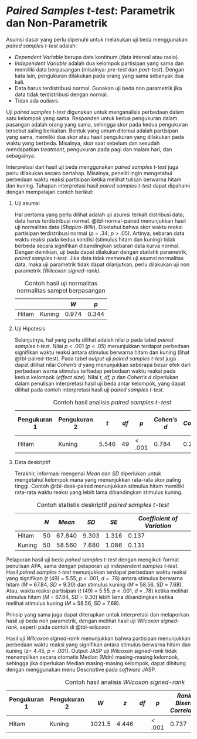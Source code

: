 # *Paired Samples t-test*: Parametrik dan Non-Parametrik

Asumsi dasar yang perlu dipenuhi untuk melakukan uji beda menggunakan *paired samples t-test* adalah:

-   *Dependent Variable* berupa data kontinum (data interval atau rasio).
-   *Independent Variable* adalah dua kelompok partisipan yang sama dan memiliki data berpasangan (misalnya: *pre-test* dan *post-test*). Dengan kata lain, pengukuran dilakukan pada orang yang sama sebanyak dua kali.
-   Data harus terdistribusi normal. Gunakan uji beda non parametrik jika data tidak terdistribusi dengan normal.
-   Tidak ada *outliers*.

Uji *paired samples t-test* digunakan untuk menganalisis perbedaan dalam satu kelompok yang sama. Responden untuk kedua pengukuran dalam pasangan adalah orang yang sama, sehingga skor pada kedua pengukuran tersebut saling berkaitan. Bentuk yang umum ditemui adalah partisipan yang sama, memiliki dua skor atau hasil pengukuran yang dilakukan pada waktu yang berbeda. Misalnya, skor saat sebelum dan sesudah mendapatkan *treatment*, pengukuran pada pagi dan malam hari, dan sebagainya.

Interpretasi dari hasil uji beda menggunakan *paired samples t-test* juga perlu dilakukan secara bertahap. Misalnya, peneliti ingin mengetahui perbedaan waktu reaksi partisipan ketika melihat tulisan berwarna hitam dan kuning. Tahapan interpretasi hasil *paired samples t-test* dapat dipahami dengan mempelajari contoh berikut:

1.  Uji asumsi

    Hal pertama yang perlu dilihat adalah uji asumsi terkait distribusi data; data harus terdistribusi normal. @tbl-normal-paired menunjukkan hasil uji normalitas data (*Shapiro-Wilk*). Diketahui bahwa skor waktu reaksi partisipan terdistribusi normal (*p* = .34; *p* \> .05). Artinya, sebaran data waktu reaksi pada kedua kondisi (stimulus hitam dan kuning) tidak berbeda secara signifikan dibandingkan sebaran data kurva normal. Dengan demikian, uji beda dapat dilakukan dengan statistik parametrik, *paired samples t-test.* Jika data tidak memenuhi uji asumsi normalitas data, maka uji parametrik tidak dapat dilanjutkan, perlu dilakukan uji non parametrik *(Wilcoxon signed-rank).*

    ::: {#tbl-normal-paired}
    |       |        | *W*   | *p*   |
    |-------|--------|-------|-------|
    | Hitam | Kuning | 0.974 | 0.344 |

    : Contoh hasil uji normalitas normalitas sampel berpasangan
    :::

2.  Uji Hipotesis

    Selanjutnya, hal yang perlu dilihat adalah nilai p pada tabel *paired samples t-test*. Nilai *p* \< .001 (*p* \< .05) menunjukkan terdapat perbedaan signifikan waktu reaksi antara stimulus berwarna hitam dan kuning (lihat @tbl-paired-ttest). Pada tabel *output* uji *paired samples t-test* juga dapat dilihat nilai *Cohen’s d* yang menunjukkan seberapa besar efek dari perbedaan warna stimulus terhadap perbedaan waktu reaksi pada kedua kelompok (*effect size*). Nilai *t, df, p* dan *Cohen’s d* diperlukan dalam penulisan interpretasi hasil uji beda antar kelompok, yang dapat dilihat pada contoh interpretasi hasil uji *paired samples t-test.*

    ::: {#tbl-paired-ttest}
    | Pengukuran 1 | Pengukuran 2 | *t*   | *df* | *p*     | *Cohen's d* | *SE Cohen's d* |
    |--------------|--------------|-------|------|---------|-------------|----------------|
    | Hitam        | Kuning       | 5.546 | 49   | \< .001 | 0.784       | 0.224          |

    : Contoh hasil analisis *paired samples t-test*
    :::

3.  Data deskriptif

    Terakhir, informasi mengenai *Mean* dan *SD* diperlukan untuk mengetahui kelompok mana yang menunjukkan rata-rata skor paling tinggi. Contoh @tbl-desk-paired menunjukkan stimulus hitam memiliki rata-rata waktu reaksi yang lebih lama dibandingkan stimulus kuning.

    ::: {#tbl-desk-paired}
    |        | *N* | *Mean* | *SD*  | *SE*  | *Coefficient of Variation* |
    |--------|-----|--------|-------|-------|----------------------------|
    | Hitam  | 50  | 67.840 | 9.303 | 1.316 | 0.137                      |
    | Kuning | 50  | 58.560 | 7.680 | 1.086 | 0.131                      |

    : Contoh statistik deskriptif *paired samples t-test*
    :::

Pelaporan hasil uji beda *paired samples t-test* dengan mengikuti format penulisan APA, sama dengan pelaporan uji *independent samples t-test*. Hasil *paired samples t-test* menunjukkan terdapat perbedaan waktu reaksi yang signifikan (*t* (49) = 5.55, *p* \< .001, *d* = .78) antara stimulus berwarna hitam (*M* = 67.84, *SD* = 9.30) dan stimulus kuning (*M* = 58.56, *SD* = 7.68). Atau, waktu reaksi partisipan (*t* (49) = 5.55, *p* \< .001, *d* = .78) ketika melihat stimulus hitam (*M* = 67.84, *SD* = 9.30) lebih lama dibandingkan ketika melihat stimulus kuning (*M* = 58.56, *SD* = 7.68).

Prinsip yang sama juga dapat diterapkan untuk interpretasi dan melaporkan hasil uji beda non parametrik, dengan melihat hasil uji *Wilcoxon signed-rank*, seperti pada contoh di @tbl-wilcoxon.

Hasil uji *Wilcoxon signed-rank* menunjukkan bahwa partisipan menunjukkan perbedaan waktu reaksi yang signifikan antara stimulus berwarna hitam dan kuning (*z*= 4.45, *p* \< .001). Output JASP uji *Wilcoxon signed-rank* tidak menampilkan secara otomatis Median (Mdn) masing-masing kelompok, sehingga jika diperlukan Median masing-masing kelompok, dapat dihitung dengan menggunakan menu Descriptive pada *software* JASP.

::: {#tbl-wilcoxon}
| Pengukuran 1 | Pengukuran 2 | *W* | *z* | *df* | *p* | *Rank-Biserial Correlation* | *SE Rank-Biserial Correlation* |
|----|----|----|----|----|----|----|----|
| Hitam | Kuning | 1021.5 | 4.446 |  | \< .001 | 0.737 | 0.164 |

: Contoh hasil analisis *Wilcoxon signed-rank*
:::
